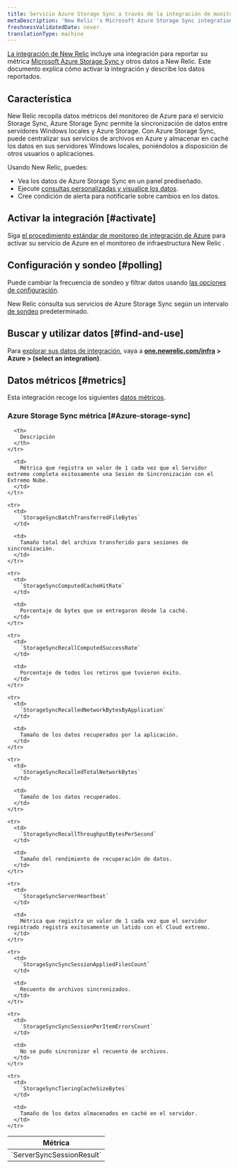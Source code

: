 ```yaml
---
title: Servicio Azure Storage Sync a través de la integración de monitoreo de Azure
metaDescription: 'New Relic''s Microsoft Azure Storage Sync integration: what data it reports and how to enable it.'
freshnessValidatedDate: never
translationType: machine
---
```


[La integración de New Relic](/docs/infrastructure/integrations-getting-started/getting-started/introduction-infrastructure-integrations) incluye una integración para reportar su métrica [Microsoft Azure Storage Sync ](https://azure.microsoft.com/en-us/services/storagesync/)y otros datos a New Relic. Este documento explica cómo activar la integración y describe los datos reportados.

## Característica

New Relic recopila datos métricos del monitoreo de Azure para el servicio Storage Sync, Azure Storage Sync permite la sincronización de datos entre servidores Windows locales y Azure Storage. Con Azure Storage Sync, puede centralizar sus servicios de archivos en Azure y almacenar en caché los datos en sus servidores Windows locales, poniéndolos a disposición de otros usuarios o aplicaciones.

Usando New Relic, puedes:

* Vea los datos de Azure Storage Sync en un panel prediseñado.
* Ejecute [consultas personalizadas y visualice los datos](/docs/infrastructure/integrations-getting-started/getting-started/use-integration-data-new-relic-insights).
* Cree condición de alerta para notificarle sobre cambios en los datos.

## Activar la integración [#activate]

Siga [el procedimiento estándar de monitoreo de integración de Azure](/docs/infrastructure/microsoft-azure-integrations/azure-integrations-list/azure-monitor) para activar su servicio de Azure en el monitoreo de infraestructura New Relic .

## Configuración y sondeo [#polling]

Puede cambiar la frecuencia de sondeo y filtrar datos usando [las opciones de configuración](/docs/infrastructure/microsoft-azure-integrations/azure-integrations-list/azure-monitor/#settings).

New Relic consulta sus servicios de Azure Storage Sync según un intervalo [de sondeo](/docs/infrastructure/microsoft-azure-integrations/azure-integrations-list/azure-monitor/#settings) predeterminado.

## Buscar y utilizar datos [#find-and-use]

Para [explorar sus datos de integración](/docs/infrastructure/integrations/find-use-infrastructure-integration-data), vaya a <DoNotTranslate>**[one.newrelic.com/infra](https://one.newrelic.com/infra) > Azure > (select an integration)**</DoNotTranslate>.

## Datos métricos [#metrics]

Esta integración recoge los siguientes [datos métricos](/docs/infrastructure/integrations-getting-started/getting-started/understand-integration-data-data-types#metric).

### Azure Storage Sync métrica [#Azure-storage-sync]

<table>
  <thead>
    <tr>
      <th style={{ width: "300px" }}>
        Métrica
      </th>

      <th>
        Descripción
      </th>
    </tr>
  </thead>

  <tbody>
    <tr>
      <td>
        `ServerSyncSessionResult`
      </td>

      <td>
        Métrica que registra un valor de 1 cada vez que el Servidor extremo completa exitosamente una Sesión de Sincronización con el Extremo Nube.
      </td>
    </tr>

    <tr>
      <td>
        `StorageSyncBatchTransferredFileBytes`
      </td>

      <td>
        Tamaño total del archivo transferido para sesiones de sincronización.
      </td>
    </tr>

    <tr>
      <td>
        `StorageSyncComputedCacheHitRate`
      </td>

      <td>
        Porcentaje de bytes que se entregaron desde la caché.
      </td>
    </tr>

    <tr>
      <td>
        `StorageSyncRecallComputedSuccessRate`
      </td>

      <td>
        Porcentaje de todos los retiros que tuvieron éxito.
      </td>
    </tr>

    <tr>
      <td>
        `StorageSyncRecalledNetworkBytesByApplication`
      </td>

      <td>
        Tamaño de los datos recuperados por la aplicación.
      </td>
    </tr>

    <tr>
      <td>
        `StorageSyncRecalledTotalNetworkBytes`
      </td>

      <td>
        Tamaño de los datos recuperados.
      </td>
    </tr>

    <tr>
      <td>
        `StorageSyncRecallThroughputBytesPerSecond`
      </td>

      <td>
        Tamaño del rendimiento de recuperación de datos.
      </td>
    </tr>

    <tr>
      <td>
        `StorageSyncServerHeartbeat`
      </td>

      <td>
        Métrica que registra un valor de 1 cada vez que el servidor registrado registra exitosamente un latido con el Cloud extremo.
      </td>
    </tr>

    <tr>
      <td>
        `StorageSyncSyncSessionAppliedFilesCount`
      </td>

      <td>
        Recuento de archivos sincronizados.
      </td>
    </tr>

    <tr>
      <td>
        `StorageSyncSyncSessionPerItemErrorsCount`
      </td>

      <td>
        No se pudo sincronizar el recuento de archivos.
      </td>
    </tr>

    <tr>
      <td>
        `StorageSyncTieringCacheSizeBytes`
      </td>

      <td>
        Tamaño de los datos almacenados en caché en el servidor.
      </td>
    </tr>
  </tbody>
</table>